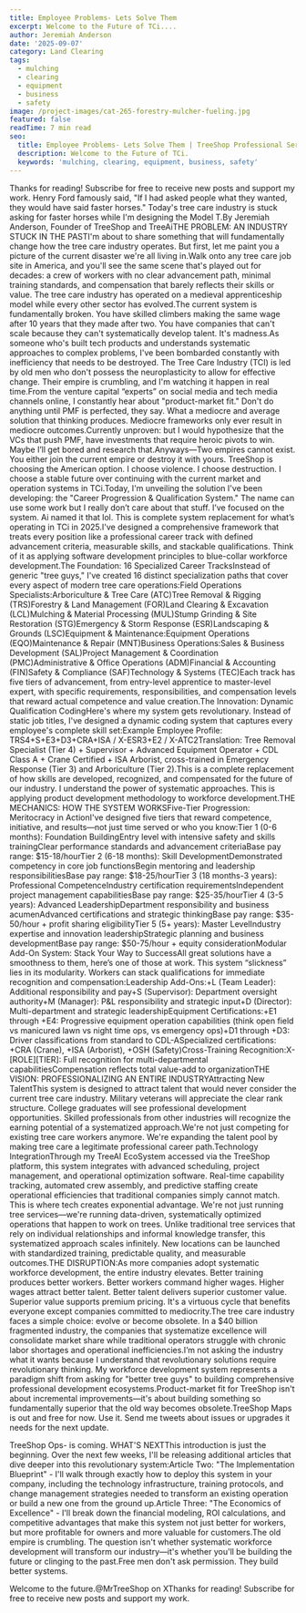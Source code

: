 ```yaml
---
title: Employee Problems- Lets Solve Them
excerpt: Welcome to the Future of TCi....
author: Jeremiah Anderson
date: '2025-09-07'
category: Land Clearing
tags:
  - mulching
  - clearing
  - equipment
  - business
  - safety
image: /project-images/cat-265-forestry-mulcher-fueling.jpg
featured: false
readTime: 7 min read
seo:
  title: Employee Problems- Lets Solve Them | TreeShop Professional Services
  description: Welcome to the Future of TCi.
  keywords: 'mulching, clearing, equipment, business, safety'
---
```

Thanks for reading! Subscribe for free to receive new posts and support my work. Henry Ford famously said, "If I had asked people what they wanted, they would have said faster horses." Today's tree care industry is stuck asking for faster horses while I'm designing the Model T.By Jeremiah Anderson, Founder of TreeShop and TreeAiTHE PROBLEM: AN INDUSTRY STUCK IN THE PASTI'm about to share something that will fundamentally change how the tree care industry operates. But first, let me paint you a picture of the current disaster we're all living in.Walk onto any tree care job site in America, and you'll see the same scene that's played out for decades: a crew of workers with no clear advancement path, minimal training standards, and compensation that barely reflects their skills or value. The tree care industry has operated on a medieval apprenticeship model while every other sector has evolved.The current system is fundamentally broken. You have skilled climbers making the same wage after 10 years that they made after two. You have companies that can't scale because they can't systematically develop talent. It's madness.As someone who's built tech products and understands systematic approaches to complex problems, I've been bombarded constantly with inefficiency that needs to be destroyed. The Tree Care Industry (TCI) is led by old men who don't possess the neuroplasticity to allow for effective change. Their empire is crumbling, and I'm watching it happen in real time.From the venture capital “experts” on social media and tech media channels online, I constantly hear about "product-market fit." Don't do anything until PMF is perfected, they say. What a mediocre and average solution that thinking produces. Mediocre frameworks only ever result in mediocre outcomes.Currently unproven: but I would hypothesize that the VCs that push PMF, have investments that require heroic pivots to win. Maybe I’ll get bored and research that.Anyways—Two empires cannot exist. You either join the current empire or destroy it with yours. TreeShop is choosing the American option. I choose violence. I choose destruction. I choose a stable future over continuing with the current market and operation systems in TCi.Today, I'm unveiling the solution I've been developing: the "Career Progression & Qualification System." The name can use some work but I really don’t care about that stuff. I’ve focused on the system. Ai named it that lol. This is complete system replacement for what’s operating in TCi in 2025.I've designed a comprehensive framework that treats every position like a professional career track with defined advancement criteria, measurable skills, and stackable qualifications. Think of it as applying software development principles to blue-collar workforce development.The Foundation: 16 Specialized Career TracksInstead of generic "tree guys," I've created 16 distinct specialization paths that cover every aspect of modern tree care operations:Field Operations Specialists:Arboriculture & Tree Care (ATC)Tree Removal & Rigging (TRS)Forestry & Land Management (FOR)Land Clearing & Excavation (LCL)Mulching & Material Processing (MUL)Stump Grinding & Site Restoration (STG)Emergency & Storm Response (ESR)Landscaping & Grounds (LSC)Equipment & Maintenance:Equipment Operations (EQO)Maintenance & Repair (MNT)Business Operations:Sales & Business Development (SAL)Project Management & Coordination (PMC)Administrative & Office Operations (ADM)Financial & Accounting (FIN)Safety & Compliance (SAF)Technology & Systems (TEC)Each track has five tiers of advancement, from entry-level apprentice to master-level expert, with specific requirements, responsibilities, and compensation levels that reward actual competence and value creation.The Innovation: Dynamic Qualification CodingHere's where my system gets revolutionary. Instead of static job titles, I've designed a dynamic coding system that captures every employee's complete skill set:Example Employee Profile: TRS4+S+E3+D3+CRA+ISA / X-ESR3+E2 / X-ATC2Translation: Tree Removal Specialist (Tier 4) + Supervisor + Advanced Equipment Operator + CDL Class A + Crane Certified + ISA Arborist, cross-trained in Emergency Response (Tier 3) and Arboriculture (Tier 2).This is a complete replacement of how skills are developed, recognized, and compensated for the future of our industry. I understand the power of systematic approaches. This is applying product development methodology to workforce development.THE MECHANICS: HOW THE SYSTEM WORKSFive-Tier Progression: Meritocracy in ActionI've designed five tiers that reward competence, initiative, and results—not just time served or who you know:Tier 1 (0-6 months): Foundation BuildingEntry level with intensive safety and skills trainingClear performance standards and advancement criteriaBase pay range: $15-18/hourTier 2 (6-18 months): Skill DevelopmentDemonstrated competency in core job functionsBegin mentoring and leadership responsibilitiesBase pay range: $18-25/hourTier 3 (18 months-3 years): Professional CompetenceIndustry certification requirementsIndependent project management capabilitiesBase pay range: $25-35/hourTier 4 (3-5 years): Advanced LeadershipDepartment responsibility and business acumenAdvanced certifications and strategic thinkingBase pay range: $35-50/hour + profit sharing eligibilityTier 5 (5+ years): Master LevelIndustry expertise and innovation leadershipStrategic planning and business developmentBase pay range: $50-75/hour + equity considerationModular Add-On System: Stack Your Way to SuccessAll great solutions have a smoothness to them, here’s one of those at work. This system “slickness” lies in its modularity. Workers can stack qualifications for immediate recognition and compensation:Leadership Add-Ons:+L (Team Leader): Additional responsibility and pay+S (Supervisor): Department oversight authority+M (Manager): P&L responsibility and strategic input+D (Director): Multi-department and strategic leadershipEquipment Certifications:+E1 through +E4: Progressive equipment operation capabilities (think open field vs manicured lawn vs night time ops, vs emergency ops)+D1 through +D3: Driver classifications from standard to CDL-ASpecialized certifications: +CRA (Crane), +ISA (Arborist), +OSH (Safety)Cross-Training Recognition:X-[ROLE][TIER]: Full recognition for multi-departmental capabilitiesCompensation reflects total value-add to organizationTHE VISION: PROFESSIONALIZING AN ENTIRE INDUSTRYAttracting New TalentThis system is designed to attract talent that would never consider the current tree care industry. Military veterans will appreciate the clear rank structure. College graduates will see professional development opportunities. Skilled professionals from other industries will recognize the earning potential of a systematized approach.We're not just competing for existing tree care workers anymore. We're expanding the talent pool by making tree care a legitimate professional career path.Technology IntegrationThrough my TreeAI EcoSystem accessed via the TreeShop platform, this system integrates with advanced scheduling, project management, and operational optimization software. Real-time capability tracking, automated crew assembly, and predictive staffing create operational efficiencies that traditional companies simply cannot match. This is where tech creates exponential advantage. We're not just running tree services—we're running data-driven, systematically optimized operations that happen to work on trees. Unlike traditional tree services that rely on individual relationships and informal knowledge transfer, this systematized approach scales infinitely. New locations can be launched with standardized training, predictable quality, and measurable outcomes.THE DISRUPTION:As more companies adopt systematic workforce development, the entire industry elevates. Better training produces better workers. Better workers command higher wages. Higher wages attract better talent. Better talent delivers superior customer value. Superior value supports premium pricing. It's a virtuous cycle that benefits everyone except companies committed to mediocrity.The tree care industry faces a simple choice: evolve or become obsolete. In a $40 billion fragmented industry, the companies that systematize excellence will consolidate market share while traditional operators struggle with chronic labor shortages and operational inefficiencies.I’m not asking the industry what it wants because I understand that revolutionary solutions require revolutionary thinking. My workforce development system represents a paradigm shift from asking for "better tree guys" to building comprehensive professional development ecosystems.Product-market fit for TreeShop isn't about incremental improvements—it's about building something so fundamentally superior that the old way becomes obsolete.TreeShop Maps is out and free for now. Use it. Send me tweets about issues or upgrades it needs for the next update. 

TreeShop Ops- is coming. 
WHAT'S NEXTThis introduction is just the beginning. Over the next few weeks, I'll be releasing additional articles that dive deeper into this revolutionary system:Article Two: "The Implementation Blueprint" - I'll walk through exactly how to deploy this system in your company, including the technology infrastructure, training protocols, and change management strategies needed to transform an existing operation or build a new one from the ground up.Article Three: "The Economics of Excellence" - I'll break down the financial modeling, ROI calculations, and competitive advantages that make this system not just better for workers, but more profitable for owners and more valuable for customers.The old empire is crumbling. The question isn't whether systematic workforce development will transform our industry—it's whether you'll be building the future or clinging to the past.Free men don't ask permission. They build better systems. 

Welcome to the future.@MrTreeShop on XThanks for reading! Subscribe for free to receive new posts and support my work.
